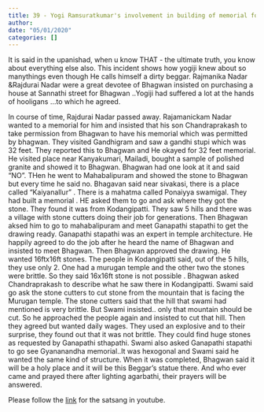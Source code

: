 ```yaml
---
title: 39 - Yogi Ramsuratkumar's involvement in building of memorial for Rajadurai nadar
author: 
date: "05/01/2020"
categories: []
---
```

It is said in the upanishad, when u know THAT - the ultimate truth, you know about everything else also. This incident shows how yogiji knew about so manythings even though He calls himself a dirty beggar.
Rajmanika Nadar &Rajdurai Nadar were a great devotee of Bhagwan insisted on purchasing a house at Sannathi street for Bhagwan ..Yogiji had suffered a lot at the hands of hooligans …to which he agreed.

In course of time, Rajdurai Nadar passed away. Rajamanickam Nadar wanted to a memorial for him and insisted that his son Chandraprakash to take permission from Bhagwan to have his memorial which was permitted by bhagwan. They visited Gandhigram and saw a gandhi stupi which was 32 feet. They reported this to Bhagwan and He okayed for 32 feet memorial. He visited place near Kanyakumari, Mailadi, bought a sample of polished granite and showed it to Bhagwan. Bhagwan had one look at it and said "NO".  THen he went to Mahabalipuram and showed the stone to Bhagwan but every time he said no. Bhagavan said near sivakasi, there is a place called "Kaiyanallur" . There is a mahatma called Ponaiyya swamigal. They had built a memorial . HE asked them to go and ask where they got the stone. They found it was from Kodangipatti. They saw 5 hills and there was a village with stone cutters doing their job for generations.  Then Bhagwan aksed him to go to mahabalipuram and meet Ganapathi stapathi to get the drawing ready. Ganapathi stapathi was an expert in temple architecture. He happily agreed to do the job after he heard the name of Bhagwan and insisted to meet Bhagwan. Then Bhagwan approved the drawing. He wanted 16ftx16ft stones.  The people in Kodangipatti said, out of the 5 hills, they use only 2. One had a murugan temple and the other two  the stones were brittle. So they said 16x16ft stone is not possible . 
Bhagwan asked Chandraprakash to describe what he saw there in Kodangipatti. Swami said go ask the stone cutters to cut stone from the mountain that is facing the Murugan temple. The stone cutters said that the hill that swami had mentioned is very brittle. But Swami insisted.. only that mountain should be cut. So he approached the people again and insisted to cut that hill. Then they agreed but wanted daily wages. They used an explosive and to their surprise, they found out that it was not brittle. They could find huge stones as requested by Ganapathi sthapathi. 
Swami also asked Ganapathi stapathi to go see Gyananandha memorial..It was hexogonal and Swami said he wanted the same kind of structure. When it was completed, Bhagwan said it will be a holy place and it will be this Beggar's statue there. And who ever came and prayed there after lighting agarbathi, their prayers will be answered.
 
Please follow the [link](https://youtu.be/mFzeaVIBBKk?si=-gI5AEw3bN-c-tvI) for the satsang in youtube.
